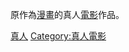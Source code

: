 {{Catnav|頁面分類|…|作品|作品的主題|改編作品|跨媒體製作|漫畫改編電影}}
{{Catnav|頁面分類|…|商業|产业|娱乐|跨媒體製作|漫畫改編電影}}
{{Catnav|頁面分類|…|传播学|媒体|大眾媒體|跨媒體製作|漫畫改編電影}}


原作為[[漫畫|漫畫]]的真人[[電影|電影]]作品。


[[Category:漫畫改編電影|真人]]
[[Category:真人電影|Category:真人電影]]